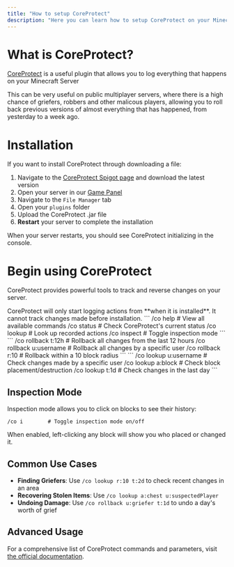```yaml
---
title: "How to setup CoreProtect"
description: "Here you can learn how to setup CoreProtect on your Minecraft Server to keep it safe from griefers and those who mean harm."
---
```


# **What is CoreProtect?**

[CoreProtect](https://www.spigotmc.org/resources/coreprotect.8631/) is a useful plugin that allows you to log everything that happens on your Minecraft Server

This can be very useful on public multiplayer servers, where there is a high chance of griefers, robbers and other malicous players, allowing you to roll back previous versions of almost everything that has happened, from yesterday to a week ago.

# **Installation**

If you want to install CoreProtect through downloading a file:

1. Navigate to the [CoreProtect Spigot page](https://www.spigotmc.org/resources/coreprotect.8631/) and download the latest version
2. Open your server in our [Game Panel](https://panel.talldwarfhosting.com/)
3. Navigate to the `File Manager` tab
4. Open your `plugins` folder
5. Upload the CoreProtect .jar file
6. **Restart** your server to complete the installation

When your server restarts, you should see CoreProtect initializing in the console.

# **Begin using CoreProtect**

CoreProtect provides powerful tools to track and reverse changes on your server.

<Info>
  CoreProtect will only start logging actions from **when it is installed**. It cannot track changes made before installation.
</Info>


<AccordionGroup>
  <Accordion title="General Commands" defaultOpen>
    ```
    /co help                 # View all available commands
    /co status               # Check CoreProtect's current status
    /co lookup               # Look up recorded actions
    /co inspect              # Toggle inspection mode
    ```
  </Accordion>
  <Accordion title="Rollback Commands">
    ```
    /co rollback t:12h       # Rollback all changes from the last 12 hours
    /co rollback u:username  # Rollback all changes by a specific user
    /co rollback r:10        # Rollback within a 10 block radius
    ```
  </Accordion>
  <Accordion title="Lookup Commands">
    ```
    /co lookup u:username    # Check changes made by a specific user
    /co lookup a:block       # Check block placement/destruction
    /co lookup t:1d          # Check changes in the last day
    ```
  </Accordion>
</AccordionGroup>

## **Inspection Mode**[**​**](https://help.talldwarfhosting.com/docs/minecraft-server-coreprotect#inspection-mode)

Inspection mode allows you to click on blocks to see their history:

```
/co i        # Toggle inspection mode on/off
```

When enabled, left-clicking any block will show you who placed or changed it.

## **Common Use Cases**[**​**](https://help.talldwarfhosting.com/docs/minecraft-server-coreprotect#common-use-cases)

- **Finding Griefers**: Use `/co lookup r:10 t:2d` to check recent changes in an area
- **Recovering Stolen Items**: Use `/co lookup a:chest u:suspectedPlayer`
- **Undoing Damage**: Use `/co rollback u:griefer t:1d` to undo a day's worth of grief

## **Advanced Usage**[**​**](https://help.talldwarfhosting.com/docs/minecraft-server-coreprotect#advanced-usage)

For a comprehensive list of CoreProtect commands and parameters, visit [the official documentation](https://docs.coreprotect.net/commands/).